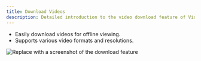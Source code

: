 ```yaml
---
title: Download Videos
description: Detailed introduction to the video download feature of VideoRoll
---
```


- Easily download videos for offline viewing.
- Supports various video formats and resolutions.

![Replace with a screenshot of the download feature](../../assets/image/video.png)